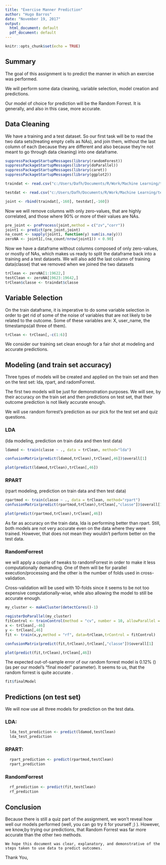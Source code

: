 ```yaml
---
title: "Exercise Manner Prediction"
author: "Hugo Barros"
date: "November 19, 2017"
output:
  html_document: default
  pdf_document: default
---
```


```r
knitr::opts_chunk$set(echo = TRUE)
```

## Summary

 The goal of this assignment is to predict the manner in which an exercise was performed.
 
 We will perform some data cleaning, variable selection, model creation and predictions.
 
  Our model of choice for prediction will be the Random Forrest. It is generally, and also in this case, more accurate.
 
## Data Cleaning
 
   We have a training and a test dataset. So our first task will be to read the two data sets(treating empty cells as NAs), and join them, without the last column of each (because they are different and also because they're not meant to go through data cleaning) into one dataframe.

```r

suppressPackageStartupMessages(library(randomForest))
suppressPackageStartupMessages(library(doParallel))
suppressPackageStartupMessages(library(caret))
suppressPackageStartupMessages(library(ggplot2))

```

```r
traindat <- read.csv("c:/Users/Dafh/Documents/R/Work/Machine Learning/trainDat.csv", na.strings = c("",NA))

testdat <- read.csv("c:/Users/Dafh/Documents/R/Work/Machine Learning/testDat.csv", na.strings = c("",NA))

joint <- rbind(traindat[,-160], testdat[,-160])

```

   Now we will remove columns with only zero-values, that are highly correlated, and those where 90% or more of their values are NAs. 
   
```r
pre_joint <- preProcess(joint,method = c("zv","corr"))
joint1 <- predict(pre_joint,joint)
na_count <- sapply(joint1, function(y) sum(is.na(y)))
zeroNA <- joint1[,(na_count/nrow(joint1)) < 0.90]

```

   Now we have a dataframe without columns composed of only zero-values, or mostly of NAs, which makes us ready to split the dataframe back into a training and a test datasets.
   We will also add the last column of training data(classe) that we removed when we joined the two datasets
   
```r
trClean <- zeroNA[1:19622,]
testClean <- zeroNA[19623:19642,]
trClean$classe <- traindat$classe

```
 

## Variable Selection

   On the train dataframe, it is imperative to do some variable selection in order to get rid of some of the noise of variables that are not likely to be related to the outcome. Some of these variables are: X, user_name, the timestamps(all three of them).
   
```r
trClean <- trClean[,-c(1:6)]
```
   
   We consider our training set clean enough for a fair shot at modeling and accurate predictions.
   

## Modeling (and train set accuracy)

   Three types of models will be created and applied on the train set and then on the test set: lda, rpart, and radomForrest.
   
   The first two models will be just for demonstration purposes. We will see, by their accuracy on the train set and then predictions on test set, that their outcome prediction is not likely accurate enough.
   
   We will use random forrest's prediction as our pick for the test set and quiz questions.
  
### LDA   
  (lda modeling, prediction on train data and then test data)
```r
ldamod <- train(classe ~ ., data = trClean, method="lda")

confusionMatrix(predict(ldamod,trClean),trClean[,46])$overall[1]

```


```r
plot(predict(ldamod,trClean),trClean[,46])
``` 
 
### RPART 
(rpart modeling, prediction on train data and then test data)
```r
rpartmod <- train(classe ~ ., data = trClean, method="rpart")
confusionMatrix(predict(rpartmod,trClean),trClean[,"classe"])$overall[1]


```

```r
plot(predict(rpartmod,trClean),trClean[,46])
``` 
   
   
   
   As far as accuracy on the train data, lda is performing better than rpart. Still, both models are not very accurate even on the data where they were trained. However, that does not mean they wouldn't perform better on the test data.


### RandomForrest 
 
 we will apply a couple of tweaks to randomForrest in order to make it less computationally demanding. One of them will be for parallel execution/processing and the other is the number of folds used in cross-validation.
 
   Cross-validation will be used with 10-folds since it seems to be not too expensive computationally-wise, while also allowing the model to still be accurate enough.
 
```r
my_cluster <- makeCluster(detectCores()-1)

registerDoParallel(my_cluster)
fitControl <- trainControl(method = "cv", number = 10, allowParallel = TRUE)
x <- trClean[,-46]
y <- trClean[,46]
fit <- train(x,y,method = "rf", data=trClean,trControl = fitControl)

confusionMatrix(predict(fit,trClean),trClean[,"classe"])$overall[1]


```

```r
plot(predict(fit,trClean),trClean[,46])
```
 
  The expected out-of-sample error of our random forrest model is 0.12% () (as per our model's "final model" parameter). It seems to us, that the random forrest is quite accurate .
```r
fit$finalModel
```
 
 
## Predictions (on test set)

 We will now use all three models for prediction on the test data.
  

###  LDA:
```r
  lda_test_prediction <- predict(ldamod,testClean)
  lda_test_prediction
```

###  RPART:
```r
  rpart_prediction <- predict(rpartmod,testClean)
  rpart_prediction
```

###  RandomForrest
   

```r
  rf_prediction <- predict(fit,testClean)
  rf_prediction
```
  
 
##  Conclusion

  Because there is still a quiz part of the assignment, we won't reveal how well our models performed (well, you can go try it for yourself ;) ). However, we know,by trying our predictions, that Random Forrest was far more accurate than the other two methods.
  
    We hope this document was clear, explanatory, and demonstrative of the steps taken to use data to predict outcomes.
    
Thank You,    
    
    